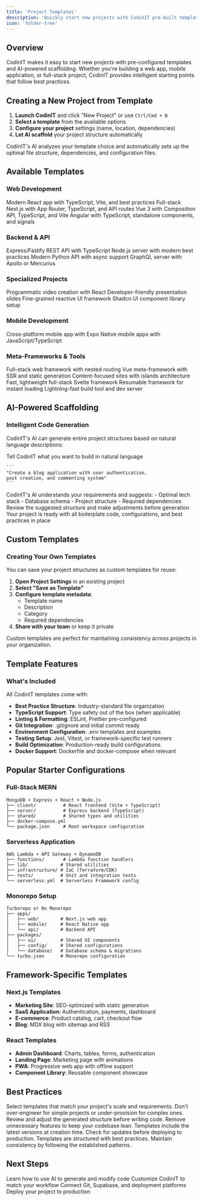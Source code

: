```yaml
---
title: 'Project Templates'
description: 'Quickly start new projects with CodinIT pre-built templates and AI-powered scaffolding'
icon: 'folder-tree'
---
```


## Overview

CodinIT makes it easy to start new projects with pre-configured templates and AI-powered scaffolding. Whether you're building a web app, mobile application, or full-stack project, CodinIT provides intelligent starting points that follow best practices.

## Creating a New Project from Template

1. **Launch CodinIT** and click "New Project" or use `Ctrl/Cmd + N`
2. **Select a template** from the available options
3. **Configure your project** settings (name, location, dependencies)
4. **Let AI scaffold** your project structure automatically

<Info>
CodinIT's AI analyzes your template choice and automatically sets up the optimal file structure, dependencies, and configuration files.
</Info>

## Available Templates

### Web Development

<CardGroup cols={2}>
  <Card title="React Application" icon="/assets/frameworks/icons/react.svg">
    Modern React app with TypeScript, Vite, and best practices
  </Card>
  <Card title="Next.js Full-Stack" icon="/assets/frameworks/icons/nextjs.svg">
    Full-stack Next.js with App Router, TypeScript, and API routes
  </Card>
  <Card title="Vue.js Application" icon="/assets/frameworks/icons/vue.svg">
    Vue 3 with Composition API, TypeScript, and Vite
  </Card>
  <Card title="Angular Project" icon="/assets/frameworks/icons/angular.svg">
    Angular with TypeScript, standalone components, and signals
  </Card>
</CardGroup>

### Backend & API

<CardGroup cols={2}>
  <Card title="TypeScript API" icon="/assets/frameworks/icons/typescript.svg">
    Express/Fastify REST API with TypeScript
  </Card>
  <Card title="Node.js Backend" icon="node" color="#339933">
    Node.js server with modern best practices
  </Card>
  <Card title="Python FastAPI" icon="python" color="#3776AB">
    Modern Python API with async support
  </Card>
  <Card title="GraphQL Server" icon="diagram-project" color="#E10098">
    GraphQL server with Apollo or Mercurius
  </Card>
</CardGroup>

### Specialized Projects

<CardGroup cols={2}>
  <Card title="Remotion Video" icon="/assets/frameworks/icons/remotion.svg">
    Programmatic video creation with React
  </Card>
  <Card title="Slidev Presentation" icon="/assets/frameworks/icons/slidev.svg">
    Developer-friendly presentation slides
  </Card>
  <Card title="SolidJS Application" icon="/assets/frameworks/icons/solidjs.svg">
    Fine-grained reactive UI framework
  </Card>
  <Card title="Component Library" icon="/assets/frameworks/icons/shadcn.svg">
    Shadcn UI component library setup
  </Card>
</CardGroup>

### Mobile Development

<CardGroup cols={2}>
  <Card title="React Native" icon="/assets/frameworks/icons/expo.svg">
    Cross-platform mobile app with Expo
  </Card>
  <Card title="NativeScript" icon="/assets/frameworks/icons/nativescript.svg">
    Native mobile apps with JavaScript/TypeScript
  </Card>
</CardGroup>

### Meta-Frameworks & Tools

<CardGroup cols={2}>
  <Card title="Remix Application" icon="/assets/frameworks/icons/remix.svg">
    Full-stack web framework with nested routing
  </Card>
  <Card title="Nuxt.js Project" icon="/assets/frameworks/icons/nuxt.svg">
    Vue meta-framework with SSR and static generation
  </Card>
  <Card title="Astro Site" icon="/assets/frameworks/icons/astro.svg">
    Content-focused sites with islands architecture
  </Card>
  <Card title="SvelteKit App" icon="/assets/frameworks/icons/svelte.svg">
    Fast, lightweight full-stack Svelte framework
  </Card>
  <Card title="Qwik Application" icon="/assets/frameworks/icons/qwik.svg">
    Resumable framework for instant loading
  </Card>
  <Card title="Vite Project" icon="/assets/frameworks/icons/vite.svg">
    Lightning-fast build tool and dev server
  </Card>
</CardGroup>

## AI-Powered Scaffolding

### Intelligent Code Generation

CodinIT's AI can generate entire project structures based on natural language descriptions:

<Steps>
  <Step title="Describe Your Project">
    Tell CodinIT what you want to build in natural language

    ```
    "Create a blog application with user authentication,
    post creation, and commenting system"
    ```
  </Step>

  <Step title="AI Analyzes Requirements">
    CodinIT's AI understands your requirements and suggests:
    - Optimal tech stack
    - Database schema
    - Project structure
    - Required dependencies
  </Step>

  <Step title="Generate & Customize">
    Review the suggested structure and make adjustments before generation
  </Step>

  <Step title="Start Coding">
    Your project is ready with all boilerplate code, configurations, and best practices in place
  </Step>
</Steps>

## Custom Templates

### Creating Your Own Templates

You can save your project structures as custom templates for reuse:

1. **Open Project Settings** in an existing project
2. **Select "Save as Template"**
3. **Configure template metadata**:
   - Template name
   - Description
   - Category
   - Required dependencies
4. **Share with your team** or keep it private

<Tip>
Custom templates are perfect for maintaining consistency across projects in your organization.
</Tip>

## Template Features

### What's Included

All CodinIT templates come with:

- **Best Practice Structure**: Industry-standard file organization
- **TypeScript Support**: Type safety out of the box (when applicable)
- **Linting & Formatting**: ESLint, Prettier pre-configured
- **Git Integration**: .gitignore and initial commit ready
- **Environment Configuration**: .env templates and examples
- **Testing Setup**: Jest, Vitest, or framework-specific test runners
- **Build Optimization**: Production-ready build configurations
- **Docker Support**: Dockerfile and docker-compose when relevant

## Popular Starter Configurations

### Full-Stack MERN

```
MongoDB + Express + React + Node.js
├── client/          # React frontend (Vite + TypeScript)
├── server/          # Express backend (TypeScript)
├── shared/          # Shared types and utilities
├── docker-compose.yml
└── package.json     # Root workspace configuration
```

### Serverless Application

```
AWS Lambda + API Gateway + DynamoDB
├── functions/       # Lambda function handlers
├── lib/            # Shared utilities
├── infrastructure/ # IaC (Terraform/CDK)
├── tests/          # Unit and integration tests
└── serverless.yml  # Serverless Framework config
```

### Monorepo Setup

```
Turborepo or Nx Monorepo
├── apps/
│   ├── web/        # Next.js web app
│   ├── mobile/     # React Native app
│   └── api/        # Backend API
├── packages/
│   ├── ui/         # Shared UI components
│   ├── config/     # Shared configurations
│   └── database/   # Database schema & migrations
└── turbo.json      # Monorepo configuration
```

## Framework-Specific Templates

### Next.js Templates

- **Marketing Site**: SEO-optimized with static generation
- **SaaS Application**: Authentication, payments, dashboard
- **E-commerce**: Product catalog, cart, checkout flow
- **Blog**: MDX blog with sitemap and RSS

### React Templates

- **Admin Dashboard**: Charts, tables, forms, authentication
- **Landing Page**: Marketing page with animations
- **PWA**: Progressive web app with offline support
- **Component Library**: Reusable component showcase

## Best Practices

<AccordionGroup>
  <Accordion title="Choose the Right Template">
    Select templates that match your project's scale and requirements. Don't over-engineer for simple projects or under-provision for complex ones.
  </Accordion>

  <Accordion title="Customize Before Starting">
    Review and adjust the generated structure before writing code. Remove unnecessary features to keep your codebase lean.
  </Accordion>

  <Accordion title="Keep Dependencies Updated">
    Templates include the latest versions at creation time. Check for updates before deploying to production.
  </Accordion>

  <Accordion title="Follow the Established Patterns">
    Templates are structured with best practices. Maintain consistency by following the established patterns.
  </Accordion>
</AccordionGroup>

## Next Steps

<CardGroup cols={2}>
  <Card title="AI Chat & Commands" icon="comments" href="/essentials/ai-chat-commands">
    Learn how to use AI to generate and modify code
  </Card>
  <Card title="Customization" icon="sliders" href="/essentials/customization">
    Customize CodinIT to match your workflow
  </Card>
  <Card title="Integrations" icon="plug" href="/integrations/git">
    Connect Git, Supabase, and deployment platforms
  </Card>
  <Card title="Deployment" icon="rocket" href="/integrations/deployments">
    Deploy your project to production
  </Card>
</CardGroup>
